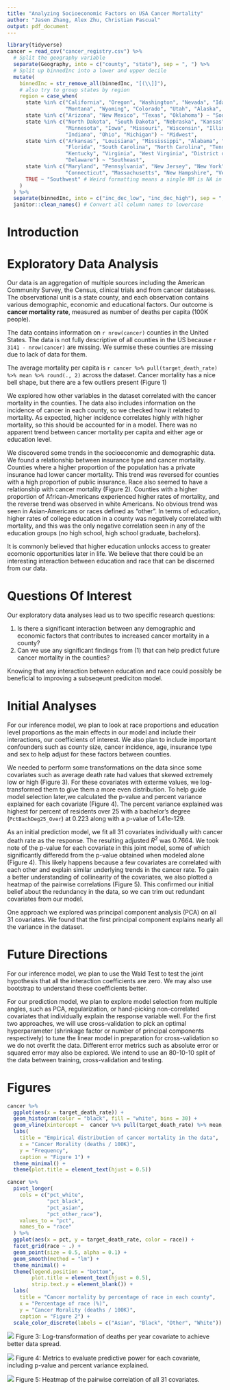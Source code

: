 ```yaml
---
title: "Analyzing Socioeconomic Factors on USA Cancer Mortality"
author: "Jasen Zhang, Alex Zhu, Christian Pascual"
output: pdf_document
---
```


```r
library(tidyverse)
cancer = read_csv("cancer_registry.csv") %>% 
  # Split the geography variable
  separate(Geography, into = c("county", "state"), sep = ", ") %>% 
  # Split up binnedInc into a lower and upper decile
  mutate(
    binnedInc = str_remove_all(binnedInc, "[(\\]]"),
    # also try to group states by region
    region = case_when(
      state %in% c("California", "Oregon", "Washington", "Nevada", "Idaho", 
                   "Montana", "Wyoming", "Colorado", "Utah", "Alaska", "Hawaii") ~ "West",
      state %in% c("Arizona", "New Mexico", "Texas", "Oklahoma") ~ "Southwest",
      state %in% c("North Dakota", "South Dakota", "Nebraska", "Kansas", 
                   "Minnesota", "Iowa", "Missouri", "Wisconsin", "Illinois", 
                   "Indiana", "Ohio", "Michigan") ~ "Midwest",
      state %in% c("Arkansas", "Louisiana", "Mississippi", "Alabama", "Georgia",
                   "Florida", "South Carolina", "North Carolina", "Tennessee",
                   "Kentucky", "Virginia", "West Virginia", "District of Columbia",
                   "Delaware") ~ "Southeast",
      state %in% c("Maryland", "Pennsylvania", "New Jersey", "New York", "Rhode Island",
                   "Connecticut", "Massachusetts", "New Hampshire", "Vermont", "Maine") ~ "Northeast",
      TRUE ~ "Southwest" # Weird formatting means a single NM is NA in state
    )
  ) %>% 
  separate(binnedInc, into = c("inc_dec_low", "inc_dec_high"), sep = ",") %>% 
  janitor::clean_names() # Convert all column names to lowercase
```

# Introduction



# Exploratory Data Analysis

Our data is an aggregation of multiple sources including the American Community Survey, the Census, clinical trials and from cancer databases. The observational unit is a state county, and each observation contains various demographic, economic and educational factors. Our outcome is **cancer mortality rate**, measured as number of deaths per capita (100K people).

The data contains information on `r nrow(cancer)` counties in the United States. The data is not fully descriptive of all counties in the US because `r 3141 - nrow(cancer)` are missing. We surmise these counties are missing due to lack of data for them. 

The average mortality per capita is `r cancer %>% pull(target_death_rate) %>% mean %>% round(., 2)` across the dataset. Cancer mortality has a nice bell shape, but there are a few outliers present (Figure 1)

We explored how other variables in the dataset correlated with the cancer mortality in the counties. The data also includes information on the incidence of cancer in each county, so we checked how it related to mortality. As expected, higher incidence correlates highly with higher mortality, so this should be accounted for in a model. There was no apparent trend between cancer mortality per capita and either age or education level. 

We discovered some trends in the socioeconomic and demographic data. We found a relationship between insurance type and cancer mortality. Counties where a higher proportion of the population has a private insurance had lower cancer mortality. This trend was reversed for counties with a high proportion of public insurance. Race also seemed to have a relationship with cancer mortality (Figure 2). Counties with a higher proportion of African-Americans experienced higher rates of mortality, and the reverse trend was observed in white Americans. No obvious trend was seen in Asian-Americans or races defined as "other". In terms of education, higher rates of college education in a county was negatively correlated with mortality, and this was the only negative correlation seen in any of the education groups (no high school, high school graduate, bachelors).

It is commonly believed that higher education unlocks access to greater ecomonic opportunities later in life. We believe that there could be an interesting interaction between education and race that can be discerned from our data. 

# Questions Of Interest

Our exploratory data analyses lead us to two specific research questions:

1. Is there a significant interaction between any demographic and economic factors that contributes to increased cancer mortality in a county?
2. Can we use any significant findings from (1) that can help predict future cancer mortality in the counties?

Knowing that any interaction between education and race could possibly be beneficial to improving a subseqeunt prediciton model.

# Initial Analyses

For our inference model, we plan to look at race proportions and education level proportions as the main effects in our model and include their interactions, our coefficients of interest. We also plan to include important confounders such as county size, cancer incidence, age, insurance type and sex to help adjust for these factors between counties.

We needed to perform some transformations on the data since some covariates such as average death rate had values that skewed extremely low or high (Figure 3). For these covariates with exterme values, we log-transformed them to give them a more even distribution. To help guide model selection later,we calculated the p-value and percent variance explained for each covariate (Figure 4). The percent variance explained was highest for percent of residents over 25 with a bachelor’s degree (`PctBachDeg25_Over`) at 0.223 along with a p-value of 1.41e-129.

As an initial prediction model, we fit all 31 covariates individually with cancer death rate as the response. The resulting adjusted $R^2$ was 0.7664. We took note of the p-value for each covariate in this joint model, some of which significantly differedd from the p-value obtained when modeled alone (Figure 4). This likely happens because a few covariates are correlated with each other and explain similar underlying trends in the cancer rate. To gain a better understanding of collinearity of the covariates, we also plotted a heatmap of the pairwise correlations (Figure 5). This confirmed our initial belief about the redundancy in the data, so we can trim out redundant covariates from our model.

One approach we explored was principal component analysis (PCA) on all 31 covariates. We found that the first principal component explains nearly all the variance in the dataset.

# Future Directions

For our inference model, we plan to use the Wald Test to test the joint hypothesis that all the interaction coefficients are zero. We may also use bootstrap to understand these coefficients better.

For our prediction model, we plan to explore model selection from multiple angles, such as PCA, regularization, or hand-picking non-correlated covariates that individually explain the response variable well. For the first two approaches, we will use cross-validation to pick an optimal hyperparameter (shrinkage factor or number of principal components respectively) to tune the linear model in preparation for cross-validation so we do not overfit the data. Different error metrics such as absolute error or squared error may also be explored. We intend to use an 80-10-10 split of the data between training, cross-validation and testing.

\pagebreak

# Figures

```r
cancer %>% 
  ggplot(aes(x = target_death_rate)) +
  geom_histogram(color = "black", fill = "white", bins = 30) +
  geom_vline(xintercept =  cancer %>% pull(target_death_rate) %>% mean, color = "red") + 
  labs(
    title = "Empirical distribution of cancer mortality in the data",
    x = "Cancer Morality (deaths / 100K)",
    y = "Frequency",
    caption = "Figure 1") +
  theme_minimal() +
  theme(plot.title = element_text(hjust = 0.5))
```


```r
cancer %>% 
  pivot_longer(
    cols = c("pct_white", 
             "pct_black", 
             "pct_asian",
             "pct_other_race"),
    values_to = "pct",
    names_to = "race"
  ) %>% 
  ggplot(aes(x = pct, y = target_death_rate, color = race)) + 
  facet_grid(race ~ .) +
  geom_point(size = 0.5, alpha = 0.1) +
  geom_smooth(method = "lm") +
  theme_minimal() +
  theme(legend.position = "bottom",
        plot.title = element_text(hjust = 0.5),
        strip.text.y = element_blank()) +
  labs(
    title = "Cancer mortality by percentage of race in each county",
    x = "Percentage of race (%)",
    y = "Cancer Morality (deaths / 100K)",
    caption = "Figure 2") +
  scale_color_discrete(labels = c("Asian", "Black", "Other", "White"))
```

![](img/fig3.png)
Figure 3: Log-transformation of deaths per year covariate to achieve better data spread.

![](img/fig4.png)
Figure 4: Metrics to evaluate predictive power for each covariate, including p-value and percent variance explained.

![](img/fig3.png)
Figure 5: Heatmap of the pairwise correlation of all 31 covariates.